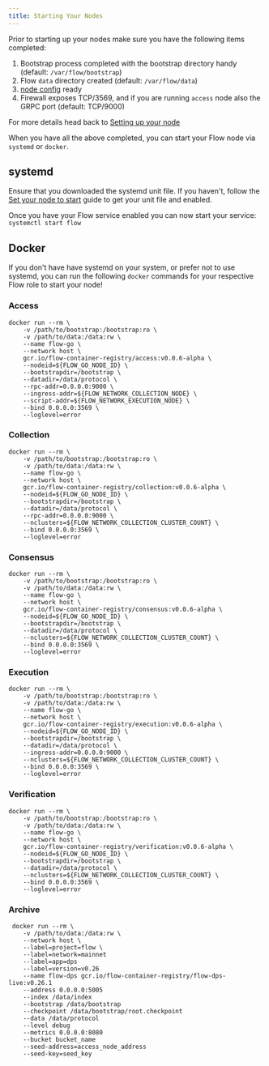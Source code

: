 ```yaml
---
title: Starting Your Nodes
---
```


Prior to starting up your nodes make sure you have the following items completed:

1. Bootstrap process completed with the bootstrap directory handy (default: `/var/flow/bootstrap`)
2. Flow `data` directory created (default: `/var/flow/data`)
3. [node config](../../node-bootstrap.mdx) ready
4. Firewall exposes TCP/3569, and if you are running `access` node also the GRPC port (default: TCP/9000)

For more details head back to [Setting up your node](../../node-setup.mdx#prepare-your-node-to-start)

When you have all the above completed, you can start your Flow node via `systemd` or `docker`.

## systemd

Ensure that you downloaded the systemd unit file. If you haven't, follow the [Set your node to start](../../node-setup.mdx#prepare-your-node-to-start) guide to get your unit file and enabled.

Once you have your Flow service enabled you can now start your service: `systemctl start flow`

## Docker

If you don't have have systemd on your system, or prefer not to use systemd, you can run the following `docker` commands for your respective Flow role to start your node!

### Access

```
docker run --rm \
	-v /path/to/bootstrap:/bootstrap:ro \
	-v /path/to/data:/data:rw \
	--name flow-go \
	--network host \
	gcr.io/flow-container-registry/access:v0.0.6-alpha \
	--nodeid=${FLOW_GO_NODE_ID} \
	--bootstrapdir=/bootstrap \
	--datadir=/data/protocol \
	--rpc-addr=0.0.0.0:9000 \
	--ingress-addr=${FLOW_NETWORK_COLLECTION_NODE} \
	--script-addr=${FLOW_NETWORK_EXECUTION_NODE} \
	--bind 0.0.0.0:3569 \
	--loglevel=error
```

### Collection

```
docker run --rm \
	-v /path/to/bootstrap:/bootstrap:ro \
	-v /path/to/data:/data:rw \
	--name flow-go \
	--network host \
	gcr.io/flow-container-registry/collection:v0.0.6-alpha \
	--nodeid=${FLOW_GO_NODE_ID} \
	--bootstrapdir=/bootstrap \
	--datadir=/data/protocol \
	--rpc-addr=0.0.0.0:9000 \
	--nclusters=${FLOW_NETWORK_COLLECTION_CLUSTER_COUNT} \
	--bind 0.0.0.0:3569 \
	--loglevel=error
```

### Consensus

```
docker run --rm \
	-v /path/to/bootstrap:/bootstrap:ro \
	-v /path/to/data:/data:rw \
	--name flow-go \
	--network host \
	gcr.io/flow-container-registry/consensus:v0.0.6-alpha \
	--nodeid=${FLOW_GO_NODE_ID} \
	--bootstrapdir=/bootstrap \
	--datadir=/data/protocol \
	--nclusters=${FLOW_NETWORK_COLLECTION_CLUSTER_COUNT} \
	--bind 0.0.0.0:3569 \
	--loglevel=error
```

### Execution

```
docker run --rm \
	-v /path/to/bootstrap:/bootstrap:ro \
	-v /path/to/data:/data:rw \
	--name flow-go \
	--network host \
	gcr.io/flow-container-registry/execution:v0.0.6-alpha \
	--nodeid=${FLOW_GO_NODE_ID} \
	--bootstrapdir=/bootstrap \
	--datadir=/data/protocol \
	--ingress-addr=0.0.0.0:9000 \
	--nclusters=${FLOW_NETWORK_COLLECTION_CLUSTER_COUNT} \
	--bind 0.0.0.0:3569 \
	--loglevel=error
```

### Verification

```
docker run --rm \
	-v /path/to/bootstrap:/bootstrap:ro \
	-v /path/to/data:/data:rw \
	--name flow-go \
	--network host \
	gcr.io/flow-container-registry/verification:v0.0.6-alpha \
	--nodeid=${FLOW_GO_NODE_ID} \
	--bootstrapdir=/bootstrap \
	--datadir=/data/protocol \
	--nclusters=${FLOW_NETWORK_COLLECTION_CLUSTER_COUNT} \
	--bind 0.0.0.0:3569 \
	--loglevel=error
```

### Archive

```shell
 docker run --rm \
	-v /path/to/data:/data:rw \
	--network host \
	--label=project=flow \
	--label=network=mainnet
	--label=app=dps
	--label=version=v0.26
	--name flow-dps gcr.io/flow-container-registry/flow-dps-live:v0.26.1
	--address 0.0.0.0:5005
	--index /data/index
	--bootstrap /data/bootstrap
	--checkpoint /data/bootstrap/root.checkpoint
	--data /data/protocol
	--level debug
	--metrics 0.0.0.0:8080
	--bucket bucket_name
	--seed-address=access_node_address
	--seed-key=seed_key
```